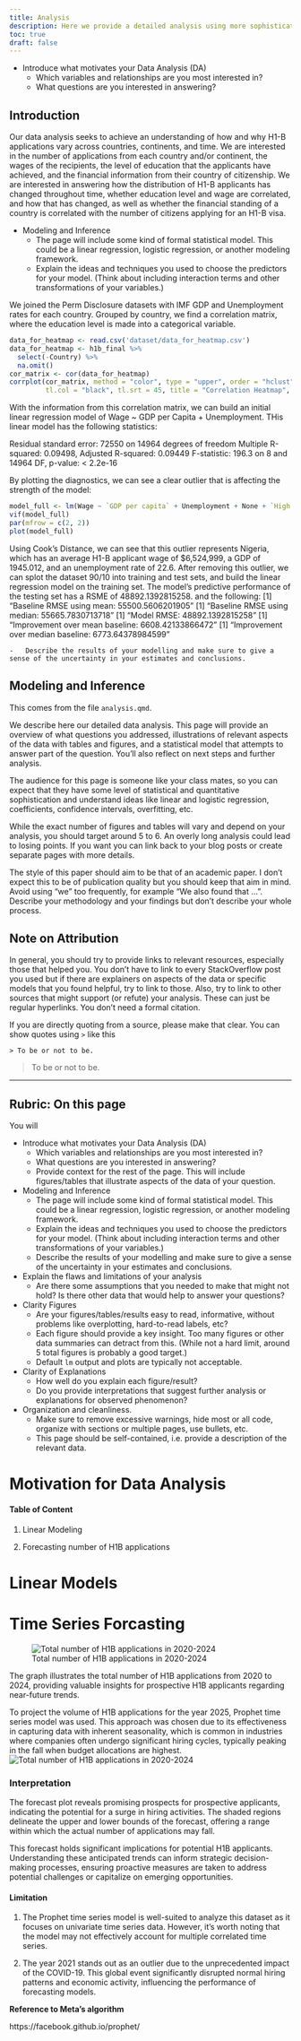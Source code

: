 ```yaml
---
title: Analysis
description: Here we provide a detailed analysis using more sophisticated statistics techniques.
toc: true
draft: false
---
```

-   Introduce what motivates your Data Analysis (DA)
    -   Which variables and relationships are you most interested in?
    -   What questions are you interested in answering?
    
## Introduction
Our data analysis seeks to achieve an understanding of how and why H1-B applications vary across countries, continents, and time. We are interested in the number of applications from each country and/or continent, the wages of the recipients, the level of education that the applicants have achieved, and the financial information from their country of citizenship. We are interested in answering how the distribution of H1-B applicants has changed throughout time, whether education level and wage are correlated, and how that has changed, as well as whether the financial standing of a country is correlated with the number of citizens applying for an H1-B visa.

-   Modeling and Inference
    -   The page will include some kind of formal statistical model. This could be a linear regression, logistic regression, or another modeling framework.
    -   Explain the ideas and techniques you used to choose the predictors for your model. (Think about including interaction terms and other transformations of your variables.)

We joined the Perm Disclosure datasets with IMF GDP and Unemployment rates for each country. Grouped by country, we find a correlation matrix, where the education level is made into a categorical variable.

```r
data_for_heatmap <- read.csv('dataset/data_for_heatmap.csv')
data_for_heatmap <- h1b_final %>%
  select(-Country) %>%
  na.omit()
cor_matrix <- cor(data_for_heatmap)
corrplot(cor_matrix, method = "color", type = "upper", order = "hclust",
         tl.col = "black", tl.srt = 45, title = "Correlation Heatmap", addCoef.col = "black", number.cex=0.8)
```

With the information from this correlation matrix, we can build an initial linear regression model of Wage ~ GDP per Capita + Unemployment. THis linear model has the following statistics:

Residual standard error: 72550 on 14964 degrees of freedom
Multiple R-squared:  0.09498,	Adjusted R-squared:  0.09449 
F-statistic: 196.3 on 8 and 14964 DF,  p-value: < 2.2e-16

By plotting the diagnostics, we can see a clear outlier that is affecting the strength of the model:

```r
model_full <- lm(Wage ~ `GDP per capita` + Unemployment + None + `High School` + `Associate's` + `Bachelor's` + `Master's` + Doctorate, data = h1b_final)
vif(model_full)
par(mfrow = c(2, 2))
plot(model_full)
```

Using Cook's Distance, we can see that this outlier represents Nigeria, which has an average H1-B applicant wage of $6,524,999, a GDP of 1945.012,	and an unemployment rate of 22.6.
After removing this outlier, we can splot the dataset 90/10 into training and test sets, and build the linear regression model on the training set.
The model's predictive performance of the testing set has a RSME of 48892.1392815258. and the following:
[1] "Baseline RMSE using mean:  55500.5606201905"
[1] "Baseline RMSE using median:  55665.7830713718"
[1] "Model RMSE:  48892.1392815258"
[1] "Improvement over mean baseline:  6608.42133866472"
[1] "Improvement over median baseline:  6773.64378984599"





    -   Describe the results of your modelling and make sure to give a sense of the uncertainty in your estimates and conclusions.
    
## Modeling and Inference


This comes from the file `analysis.qmd`.

We describe here our detailed data analysis. This page will provide an overview of what questions you addressed, illustrations of relevant aspects of the data with tables and figures, and a statistical model that attempts to answer part of the question. You'll also reflect on next steps and further analysis.

The audience for this page is someone like your class mates, so you can expect that they have some level of statistical and quantitative sophistication and understand ideas like linear and logistic regression, coefficients, confidence intervals, overfitting, etc.

While the exact number of figures and tables will vary and depend on your analysis, you should target around 5 to 6. An overly long analysis could lead to losing points. If you want you can link back to your blog posts or create separate pages with more details.

The style of this paper should aim to be that of an academic paper. I don't expect this to be of publication quality but you should keep that aim in mind. Avoid using "we" too frequently, for example "We also found that ...". Describe your methodology and your findings but don't describe your whole process.

## Note on Attribution

In general, you should try to provide links to relevant resources, especially those that helped you. You don't have to link to every StackOverflow post you used but if there are explainers on aspects of the data or specific models that you found helpful, try to link to those. Also, try to link to other sources that might support (or refute) your analysis. These can just be regular hyperlinks. You don't need a formal citation.

If you are directly quoting from a source, please make that clear. You can show quotes using `>` like this

```         
> To be or not to be.
```

> To be or not to be.

------------------------------------------------------------------------

## Rubric: On this page

You will

-   Introduce what motivates your Data Analysis (DA)
    -   Which variables and relationships are you most interested in?
    -   What questions are you interested in answering?
    -   Provide context for the rest of the page. This will include figures/tables that illustrate aspects of the data of your question.
-   Modeling and Inference
    -   The page will include some kind of formal statistical model. This could be a linear regression, logistic regression, or another modeling framework.
    -   Explain the ideas and techniques you used to choose the predictors for your model. (Think about including interaction terms and other transformations of your variables.)
    -   Describe the results of your modelling and make sure to give a sense of the uncertainty in your estimates and conclusions.
-   Explain the flaws and limitations of your analysis
    -   Are there some assumptions that you needed to make that might not hold? Is there other data that would help to answer your questions?
-   Clarity Figures
    -   Are your figures/tables/results easy to read, informative, without problems like overplotting, hard-to-read labels, etc?
    -   Each figure should provide a key insight. Too many figures or other data summaries can detract from this. (While not a hard limit, around 5 total figures is probably a good target.)
    -   Default `lm` output and plots are typically not acceptable.
-   Clarity of Explanations
    -   How well do you explain each figure/result?
    -   Do you provide interpretations that suggest further analysis or explanations for observed phenomenon?
-   Organization and cleanliness.
    -   Make sure to remove excessive warnings, hide most or all code, organize with sections or multiple pages, use bullets, etc.
    -   This page should be self-contained, i.e. provide a description of the relevant data.

# Motivation for Data Analysis

#### Table of Content

1.  Linear Modeling

2.  Forecasting number of H1B applications

# Linear Models

# Time Series Forcasting

![Total number of H1B applications in 2020-2024](images/applications.png)

The graph illustrates the total number of H1B applications from 2020 to 2024, providing valuable insights for prospective H1B applicants regarding near-future trends.

To project the volume of H1B applications for the year 2025, Prophet time series model was used. This approach was chosen due to its effectiveness in capturing data with inherent seasonality, which is common in industries where companies often undergo significant hiring cycles, typically peaking in the fall when budget allocations are highest. ![Total number of H1B applications in 2020-2024](images/total_cases.png)

### Interpretation

The forecast plot reveals promising prospects for prospective applicants, indicating the potential for a surge in hiring activities. The shaded regions delineate the upper and lower bounds of the forecast, offering a range within which the actual number of applications may fall.

This forecast holds significant implications for potential H1B applicants. Understanding these anticipated trends can inform strategic decision-making processes, ensuring proactive measures are taken to address potential challenges or capitalize on emerging opportunities.

#### Limitation

1.  The Prophet time series model is well-suited to analyze this dataset as it focuses on univariate time series data. However, it's worth noting that the model may not effectively account for multiple correlated time series.

2.  The year 2021 stands out as an outlier due to the unprecedented impact of the COVID-19. This global event significantly disrupted normal hiring patterns and economic activity, influencing the performance of forecasting models.

**Reference to Meta's algorithm**

https://facebook.github.io/prophet/
